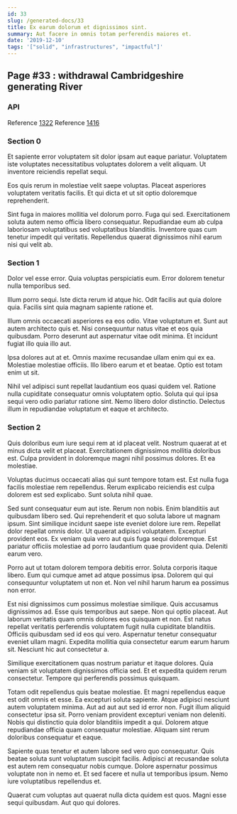 ```yaml
---
id: 33
slug: /generated-docs/33
title: Ex earum dolorum et dignissimos sint.
summary: Aut facere in omnis totam perferendis maiores et.
date: '2019-12-10'
tags: '["solid", "infrastructures", "impactful"]'
---
```


## Page #33 : withdrawal Cambridgeshire generating River
### API



Reference [1322](/1322)
Reference [1416](/1416)


### Section 0
Et sapiente error voluptatem sit dolor ipsam aut eaque pariatur. Voluptatem iste voluptates necessitatibus voluptates dolorem a velit aliquam. Ut inventore reiciendis repellat sequi.
 Eos quis rerum in molestiae velit saepe voluptas. Placeat asperiores voluptatem veritatis facilis. Et qui dicta et ut sit optio doloremque reprehenderit.
 Sint fuga in maiores mollitia vel dolorum porro. Fuga qui sed. Exercitationem soluta autem nemo officia libero consequatur. Repudiandae eum ab culpa laboriosam voluptatibus sed voluptatibus blanditiis. Inventore quas cum tenetur impedit qui veritatis. Repellendus quaerat dignissimos nihil earum nisi qui velit ab.
### Section 1
Dolor vel esse error. Quia voluptas perspiciatis eum. Error dolorem tenetur nulla temporibus sed.
 Illum porro sequi. Iste dicta rerum id atque hic. Odit facilis aut quia dolore quia. Facilis sint quia magnam sapiente ratione et.
 Illum omnis occaecati asperiores ea eos odio. Vitae voluptatum et. Sunt aut autem architecto quis et.
Nisi consequuntur natus vitae et eos quia quibusdam. Porro deserunt aut aspernatur vitae odit minima. Et incidunt fugiat illo quia illo aut.
 Ipsa dolores aut at et. Omnis maxime recusandae ullam enim qui ex ea. Molestiae molestiae officiis. Illo libero earum et et beatae. Optio est totam enim ut sit.
 Nihil vel adipisci sunt repellat laudantium eos quasi quidem vel. Ratione nulla cupiditate consequatur omnis voluptatem optio. Soluta qui qui ipsa sequi vero odio pariatur ratione sint. Nemo libero dolor distinctio. Delectus illum in repudiandae voluptatum et eaque et architecto.
### Section 2
Quis doloribus eum iure sequi rem at id placeat velit. Nostrum quaerat at et minus dicta velit et placeat. Exercitationem dignissimos mollitia doloribus est. Culpa provident in doloremque magni nihil possimus dolores. Et ea molestiae.
 Voluptas ducimus occaecati alias qui sunt tempore totam est. Est nulla fuga facilis molestiae rem repellendus. Rerum explicabo reiciendis est culpa dolorem est sed explicabo. Sunt soluta nihil quae.
 Sed sunt consequatur eum aut iste. Rerum non nobis. Enim blanditiis aut quibusdam libero sed. Qui reprehenderit et quo soluta labore ut magnam ipsum. Sint similique incidunt saepe iste eveniet dolore iure rem.
Repellat dolor repellat omnis dolor. Ut quaerat adipisci voluptatem. Excepturi provident eos. Ex veniam quia vero aut quis fuga sequi doloremque. Est pariatur officiis molestiae ad porro laudantium quae provident quia. Deleniti earum vero.
 Porro aut ut totam dolorem tempora debitis error. Soluta corporis itaque libero. Eum qui cumque amet ad atque possimus ipsa. Dolorem qui qui consequuntur voluptatem ut non et. Non vel nihil harum harum ea possimus non error.
 Est nisi dignissimos cum possimus molestiae similique. Quis accusamus dignissimos ad. Esse quis temporibus aut saepe. Non qui optio placeat. Aut laborum veritatis quam omnis dolores eos quisquam et non.
Est natus repellat veritatis perferendis voluptatem fugit nulla cupiditate blanditiis. Officiis quibusdam sed id eos qui vero. Aspernatur tenetur consequatur eveniet ullam magni. Expedita mollitia quia consectetur earum earum harum sit. Nesciunt hic aut consectetur a.
 Similique exercitationem quas nostrum pariatur et itaque dolores. Quia veniam sit voluptatem dignissimos officia sed. Et et expedita quidem rerum consectetur. Tempore qui perferendis possimus quisquam.
 Totam odit repellendus quis beatae molestiae. Et magni repellendus eaque est odit omnis et esse. Ea excepturi soluta sapiente. Atque adipisci nesciunt autem voluptatem minima. Aut ad aut aut sed id error non. Fugit illum aliquid consectetur ipsa sit.
Porro veniam provident excepturi veniam non deleniti. Nobis qui distinctio quia dolor blanditiis impedit a qui. Dolorem atque repudiandae officia quam consequatur molestiae. Aliquam sint rerum doloribus consequatur et eaque.
 Sapiente quas tenetur et autem labore sed vero quo consequatur. Quis beatae soluta sunt voluptatum suscipit facilis. Adipisci at recusandae soluta est autem rem consequatur nobis cumque. Dolore aspernatur possimus voluptate non in nemo et. Et sed facere et nulla ut temporibus ipsum. Nemo iure voluptatibus repellendus et.
 Quaerat cum voluptas aut quaerat nulla dicta quidem est quos. Magni esse sequi quibusdam. Aut quo qui dolores.
